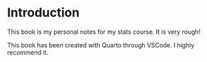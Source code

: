 # Introduction

This book is my personal notes for my stats course. It is very rough!

This book has been created with Quarto through VSCode. I highly recommend it.

